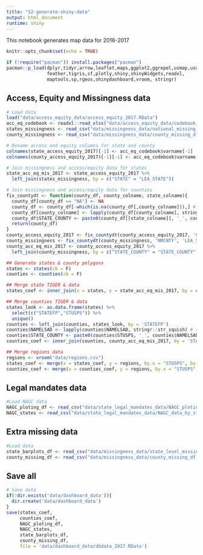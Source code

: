 ```yaml
---
title: "52-generate-shiny-data"
output: html_document
runtime: shiny
---
```

This notebook generates map data for 2016-2017 
```r
knitr::opts_chunk$set(echo = TRUE)
```

```r
if (!require("pacman")) install.packages("pacman")
pacman::p_load(dplyr,tidyr,arrow,leaflet,maps,ggplot2,ggrepel,usmap,usdata,
               feather,tigris,sf,plotly,shiny,shinyWidgets,readxl,
               maptools,sp,rgeos,shinydashboard,vroom, stringr)
```

## Access, Equity and Missingness data
```r
# Load data
load("data/access_equity_data/access_equity_2017.RData")
acc_eq_codebook <- readxl::read_xlsx("data/access_equity_data/codebook_mapsapp.xlsx")
states_missingness <- read_csv("data/missingness_data/national_missing_df.csv")
county_missingness <- read_csv("data/missingness_data/county_missing_df_wide.csv")

# Rename access and equity columns for state and county
colnames(state_access_equity_2017)[-1] <- acc_eq_codebook$varname[-1]
colnames(county_access_equity_2017)[-1][-1] <- acc_eq_codebook$varname[-1]

# Join missingness and access/equity data for states
state_acc_eq_mis_2017 <- state_access_equity_2017 %>%
  left_join(states_missingness, by = c("STATE" = "LEA_STATE"))

# Join missingness and access/equity data for counties
fix_countydt <- function(county_df, county_colname, state_colname){
  county_df[county_df == "NA"] <- NA
  county_df <- county_df[-which(is.na(county_df[,county_colname])),] # remove missing values
  county_df[county_colname] <- lapply(county_df[county_colname], stringr::str_squish) # remove extra spaces
  county_df$STATE_COUNTY <- paste0(county_df[[state_colname]], '_', county_df[[county_colname]])
  return(county_df)
}
county_access_equity_2017 <- fix_countydt(county_access_equity_2017, 'COUNTY', 'STATE')
county_missingness <- fix_countydt(county_missingness, 'NMCNTY', 'LEA_STATE')
county_acc_eq_mis_2017 <- county_access_equity_2017 %>%
  left_join(county_missingness, by = c("STATE_COUNTY" = "STATE_COUNTY"))

## Generate states & county polygons
states <- states(cb = F)
counties <- counties(cb = F)

## Merge state TIGER & data
states_coef <- inner_join(x = states, y = state_acc_eq_mis_2017, by = c("STUSPS" = "STATE"))

## Merge counties TIGER & data
states_look <- as.data.frame(states) %>%
  select(c("STATEFP","STUSPS")) %>% 
  unique()
counties <- left_join(counties, states_look, by = 'STATEFP')
counties$NAMELSAD <- lapply(counties$NAMELSAD, stringr::str_squish) # remove extra spaces
counties$STATE_COUNTY <- paste0(counties$STUSPS, '_', counties$NAMELSAD)
counties_coef <- inner_join(counties, county_acc_eq_mis_2017, by = 'STATE_COUNTY')

## Merge regions data
regions <- vroom("data/regions.csv")
states_coef <- merge(x = states_coef, y = regions, by.x = "STUSPS", by.y = "LEA_STATE")
counties_coef <- merge(x = counties_coef, y = regions, by.x = "STUSPS", by.y = "LEA_STATE")

```

## Legal mandates data
```r
#Load NAGC data
NAGC_ploting_df <- read_csv("data/state_legal_mandates_data/NAGC_ploting_df.csv")
NAGC_states <- read_csv("data/state_legal_mandates_data/NAGC_data_by_state.csv") 
```

## Extra missing data
```r
#Load data
state_barplots_df <- read_csv("data/missingness_data/state_level_missing_barplots_df.csv")
county_missing_df <- read_csv("data/missingness_data/county_missing_df.csv") 
```

## Save all
```r
# Save data
if(!dir.exists('data/dashboard_data')){
  dir.create('data/dashboard_data')
}
save(states_coef, 
     counties_coef, 
     NAGC_ploting_df, 
     NAGC_states,
     state_barplots_df,
     county_missing_df,
     file = 'data/dashboard_data/dbdata_2017.RData')
```



